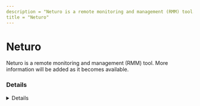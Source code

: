 ---
description = "Neturo is a remote monitoring and management (RMM) tool. More information will be added as it becomes available."
title = "Neturo"
---



# Neturo

Neturo is a remote monitoring and management (RMM) tool. More information will be added as it becomes available.

### Details
<Details author={""}
         category={""}
         created={""}
         website={""}
         lastModified={"2024-02-09"}
         privileges={""}
         free={ false }
         verification={ false }
/>

#### Installation Paths
<Card code={ ["neturo*.exe", "ntrntservice.exe", "neturo.exe"] }/>

#### Supported OS
<Badges color="warning" badges={ ["Windows"] }/>




### Forensic Artifacts




#### Network Artifacts
<EuiSpacer size="xl"/>
<NetworkArtifactsTable data={ [{"Description": "Known remote domains", "Domains": ["neturo.uplus.co.kr"], "Ports": []}] }/>




### Detections
- Detects potential network activity of Neturo RMM tool
  - [Sigma Rule](https://github.com/magicsword-io/LOLRMM/blob/main/detections/sigma/neturo_network_sigma.yml)
- Detects potential processes activity of Neturo RMM tool
  - [Sigma Rule](https://github.com/magicsword-io/LOLRMM/blob/main/detections/sigma/neturo_processes_sigma.yml)

### References
- [Obscure, located an older copy here: http://www.iconpos.com/pos/home/iconpos/bbs.php?id=file&q=view&uid=2](Obscure, located an older copy here: http://www.iconpos.com/pos/home/iconpos/bbs.php?id=file&q=view&uid=2)


